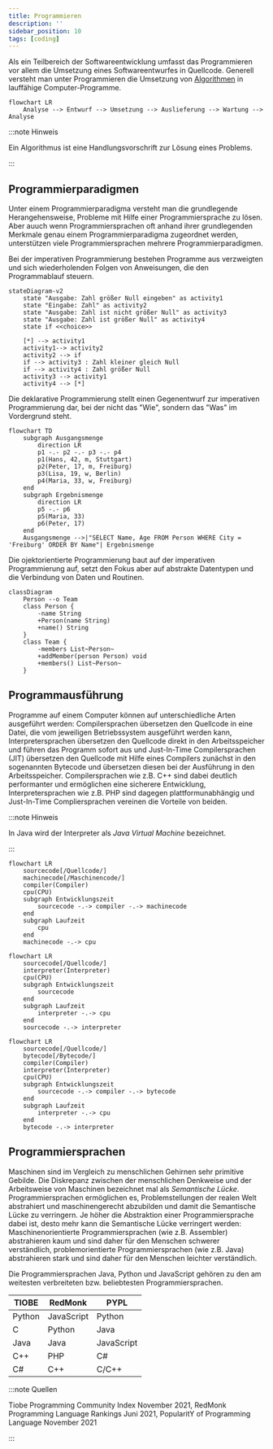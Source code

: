 ```yaml
---
title: Programmieren
description: ''
sidebar_position: 10
tags: [coding]
---
```



Als ein Teilbereich der Softwareentwicklung umfasst das Programmieren vor allem
die Umsetzung eines Softwareentwurfes in Quellcode. Generell versteht man unter
Programmieren die Umsetzung von [Algorithmen](algorithms) in lauffähige
Computer-Programme.

```mermaid
flowchart LR
    Analyse --> Entwurf --> Umsetzung --> Auslieferung --> Wartung --> Analyse
```

:::note Hinweis

Ein Algorithmus ist eine Handlungsvorschrift zur Lösung eines Problems.

:::

## Programmierparadigmen

Unter einem Programmierparadigma versteht man die grundlegende Herangehensweise,
Probleme mit Hilfe einer Programmiersprache zu lösen. Aber auuch wenn
Programmiersprachen oft anhand ihrer grundlegenden Merkmale genau einem
Programmierparadigma zugeordnet werden, unterstützen viele Programmiersprachen
mehrere Programmierparadigmen.

<Tabs>
  <TabItem value="a" label="Imperative Programmierung" default>

Bei der imperativen Programmierung bestehen Programme aus verzweigten und sich
wiederholenden Folgen von Anweisungen, die den Programmablauf steuern.

```mermaid
stateDiagram-v2
    state "Ausgabe: Zahl größer Null eingeben" as activity1
    state "Eingabe: Zahl" as activity2
    state "Ausgabe: Zahl ist nicht größer Null" as activity3
    state "Ausgabe: Zahl ist größer Null" as activity4
    state if <<choice>>

    [*] --> activity1
    activity1--> activity2
    activity2 --> if
    if --> activity3 : Zahl kleiner gleich Null
    if --> activity4 : Zahl größer Null
    activity3 --> activity1
    activity4 --> [*]
```

  </TabItem>
  <TabItem value="b" label="Deklarative Programmierung">

Die deklarative Programmierung stellt einen Gegenentwurf zur imperativen
Programmierung dar, bei der nicht das "Wie", sondern das "Was" im Vordergrund
steht.

```mermaid
flowchart TD
    subgraph Ausgangsmenge
        direction LR
        p1 -.- p2 -.- p3 -.- p4
        p1(Hans, 42, m, Stuttgart)
        p2(Peter, 17, m, Freiburg)
        p3(Lisa, 19, w, Berlin)
        p4(Maria, 33, w, Freiburg)
    end
    subgraph Ergebnismenge
        direction LR
        p5 -.- p6
        p5(Maria, 33)
        p6(Peter, 17)
    end
    Ausgangsmenge -->|"SELECT Name, Age FROM Person WHERE City = 'Freiburg' ORDER BY Name"| Ergebnismenge
```

  </TabItem>
  <TabItem value="c" label="Objektorientierte Programmierung">

Die ojektorientierte Programmierung baut auf der imperativen Programmierung auf,
setzt den Fokus aber auf abstrakte Datentypen und die Verbindung von Daten und
Routinen.

```mermaid
classDiagram
    Person --o Team
    class Person {
        -name String
        +Person(name String)
        +name() String
    }
    class Team {
        -members List~Person~
        +addMember(person Person) void
        +members() List~Person~
    }
```

  </TabItem>
</Tabs>

## Programmausführung

Programme auf einem Computer können auf unterschiedliche Arten ausgeführt
werden: Compilersprachen übersetzen den Quellcode in eine Datei, die vom
jeweiligen Betriebssystem ausgeführt werden kann, Interpretersprachen übersetzen
den Quellcode direkt in den Arbeitsspeicher und führen das Programm sofort aus
und Just-In-Time Compilersprachen (JIT) übersetzen den Quellcode mit Hilfe eines
Compilers zunächst in den sogenannten Bytecode und übersetzen diesen bei der
Ausführung in den Arbeitsspeicher. Compilersprachen wie z.B. C++ sind dabei
deutlich performanter und ermöglichen eine sicherere Entwicklung,
Interpretersprachen wie z.B. PHP sind dagegen plattformunabhängig und
Just-In-Time Compliersprachen vereinen die Vorteile von beiden.

:::note Hinweis

In Java wird der Interpreter als _Java Virtual Machine_ bezeichnet.

:::

<Tabs>
  <TabItem value="a" label="Compilersprachen" default>

```mermaid
flowchart LR
    sourcecode[/Quellcode/]
    machinecode[/Maschinencode/]
    compiler(Compiler)
    cpu(CPU)
    subgraph Entwicklungszeit
        sourcecode -.-> compiler -.-> machinecode
    end
    subgraph Laufzeit
        cpu
    end
    machinecode -.-> cpu
```

  </TabItem>
  <TabItem value="b" label="Interpretersprachen">

```mermaid
flowchart LR
    sourcecode[/Quellcode/]
    interpreter(Interpreter)
    cpu(CPU)
    subgraph Entwicklungszeit
        sourcecode
    end
    subgraph Laufzeit
        interpreter -.-> cpu
    end
    sourcecode -.-> interpreter
```

  </TabItem>
  <TabItem value="c" label="Just-In-Time Compilersprachen">

```mermaid
flowchart LR
    sourcecode[/Quellcode/]
    bytecode[/Bytecode/]
    compiler(Compiler)
    interpreter(Interpreter)
    cpu(CPU)
    subgraph Entwicklungszeit
        sourcecode -.-> compiler -.-> bytecode
    end
    subgraph Laufzeit
        interpreter -.-> cpu
    end
    bytecode -.-> interpreter
```

  </TabItem>
</Tabs>

## Programmiersprachen

Maschinen sind im Vergleich zu menschlichen Gehirnen sehr primitive Gebilde. Die
Diskrepanz zwischen der menschlichen Denkweise und der Arbeitsweise von
Maschinen bezeichnet mal als _Semantische Lücke_. Programmiersprachen
ermöglichen es, Problemstellungen der realen Welt abstrahiert und
maschinengerecht abzubilden und damit die Semantische Lücke zu verringern. Je
höher die Abstraktion einer Programmiersprache dabei ist, desto mehr kann die
Semantische Lücke verringert werden: Maschinenorientierte Programmiersprachen
(wie z.B. Assembler) abstrahieren kaum und sind daher für den Menschen schwerer
verständlich, problemorientierte Programmiersprachen (wie z.B. Java)
abstrahieren stark und sind daher für den Menschen leichter verständlich.

Die Programmiersprachen Java, Python und JavaScript gehören zu den am weitesten
verbreiteten bzw. beliebtesten Programmiersprachen.

| TIOBE  | RedMonk    | PYPL       |
| ------ | ---------- | ---------- |
| Python | JavaScript | Python     |
| C      | Python     | Java       |
| Java   | Java       | JavaScript |
| C++    | PHP        | C#         |
| C#     | C++        | C/C++      |

:::note Quellen

Tiobe Programming Community Index November 2021, RedMonk Programming Language
Rankings Juni 2021, PopularitY of Programming Language November 2021

:::
